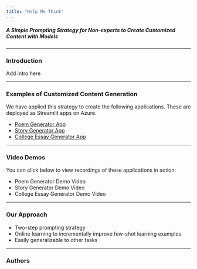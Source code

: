 ```yaml
---
title: "Help Me Think"
---
```

##### A Simple Prompting Strategy for Non-experts to Create Customized Content with Models
___

### Introduction
Add intro here


___
### Examples of Customized Content Generation
We have applied this strategy to create the following applications. These are deployed as Streamlit apps on Azure.

* [Poem Generator App](helpmethink.eastus2.cloudapp.azure.com:8505)
* [Story Generator App](helpmethink.eastus2.cloudapp.azure.com:8506)
* [College Essay Generator App](helpmethink.eastus2.cloudapp.azure.com:8507)

___

### Video Demos
You can click below to view recordings of these applications in action:

* Poem Generator Demo Video
* Story Generator Demo Video
* College Essay Generator Demo Video

___
### Our Approach

* Two-step prompting strategy
* Online learning to incrementally improve few-shot learning examples
* Easily generalizable to other tasks

___
### Authors